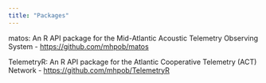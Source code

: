 ```yaml
---
title: "Packages"
---
```


matos: An R API package for the Mid-Atlantic Acoustic Telemetry Observing System 
-   [https://github.com/mhpob/matos](https://github.com/mhpob/matos)

TelemetryR: An R API package for the Atlantic Cooperative Telemetry (ACT) Network
-   [https://github.com/mhpob/TelemetryR](https://github.com/mhpob/TelemetryR)